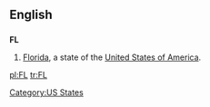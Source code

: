 ==English==

==={{abbreviation}}===
'''FL'''

# [[Florida]], a state of the [[United States of America]].

[[Category:US States]]

[[pl:FL]]
[[tr:FL]]